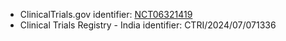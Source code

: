- ClinicalTrials.gov identifier: [NCT06321419](https://clinicaltrials.gov/ct2/show/NCT06321419)
- Clinical Trials Registry - India identifier: CTRI/2024/07/071336